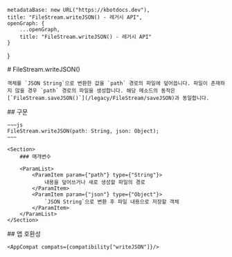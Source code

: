 
    metadataBase: new URL("https://kbotdocs.dev"),
    title: "FileStream.writeJSON() - 레거시 API",
    openGraph: {
        ...openGraph,
        title: "FileStream.writeJSON() - 레거시 API"
    }
}

<Section>
    # FileStream.writeJSON()

    객체를 `JSON String`으로 변환한 값을 `path` 경로의 파일에 덮어씁니다. 파일이 존재하지 않을 경우 `path` 경로의 파일을 생성합니다. 해당 메소드의 동작은 [`FileStream.saveJSON()`](/legacy/FileStream/saveJSON)과 동일합니다.
</Section>
<Section>
    ## 구문

    ~~~js
    FileStream.writeJSON(path: String, json: Object);
    ~~~

    <Section>
        ### 매개변수

        <ParamList>
            <ParamItem param={"path"} type={"String"}>
                내용을 덮어쓰거나 새로 생성할 파일의 경로
            </ParamItem>
            <ParamItem param={"json"} type={"Object"}>
                `JSON String`으로 변환 후 파일 내용으로 저장할 객체
            </ParamItem>
        </ParamList>
    </Section>
</Section>
<Section>
    ## 앱 호환성

    <AppCompat compats={compatibility["writeJSON"]}/>
</Section>
